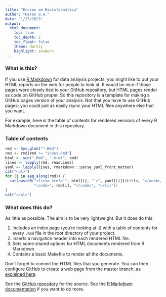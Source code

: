 ```yaml
---
title: "Ensino em Bioinformática"
author: "Heron O.H."
date: "1/25/2023"
output: 
  html_document:
    toc: true
    toc_depth: 2
    toc_float: false
    theme: darkly
    highlight: zenburn
---
```



### What is this?

If you use [R Markdown](http://rmarkdown.rstudio.com/) for data analysis projects, you might like to put your HTML reports on the web for people to look at. It would be nice if those pages were closely tied to your GitHub repository, but HTML pages render as code on GitHub proper. So this repository is a template for making a GitHub pages version of your analysis. Not that you have to use GitHub pages: you could just as easily rsync your HTML files anywhere else that you want.

For example, here is the table of contents for rendered versions of every R Markdown document in this repository.

### Table of contents

```r
rmd <- Sys.glob("*.Rmd")
rmd <- rmd[rmd != "index.Rmd"]
html <- sub(".Rmd", ".html", rmd)
lines <- lapply(rmd, readLines)
yaml <- lapply(lines, rmarkdown:::parse_yaml_front_matter)
cat("<ul>")
for (i in seq_along(rmd)) {
  cat(paste0("<li><a href='", html[i], "'>", yaml[[i]]$title, "</a><br/>",
             "<code>", rmd[i], "</code>", "</li>"))
}
cat("</ul>")
```

### What does this do?

As little as possible. The aim is to be very lightweight. But it does do this:

1. Includes an index page (you're looking at it) with a table of contents for every `.Rmd` file in the root directory of your project.
2. Inserts a navigation header into each rendered HTML file.
4. Sets some shared options for HTML documents rendered from R Markdown.
5. Contains a basic Makefile to render all the documents.
  
Don't forget to commit the HTML files that you generate. You can then configure GitHub to create a web page from the master branch, as [explained here](https://help.github.com/articles/configuring-a-publishing-source-for-github-pages/).

See the [GitHub repository](https://github.com/lmullen/rmd-notebook) for the source. See the [R Markdown documentation](http://rmarkdown.rstudio.com/) if you want to do more.